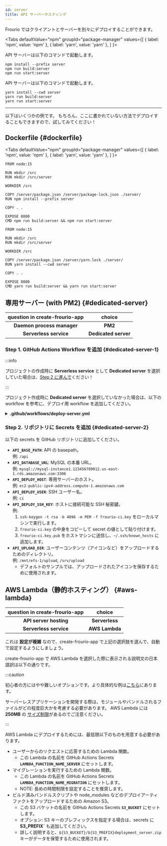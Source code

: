 ```yaml
---
id: server
title: API サーバーホスティング
---
```



Frourio ではクライアントとサーバーを別々にデプロイすることができます。

<Tabs
  defaultValue="npm"
  groupId="package-manager"
  values={[
    { label: 'npm', value: 'npm' },
    { label: 'yarn', value: 'yarn' },
  ]
}>
<TabItem value="npm">

API サーバーは以下のコマンドで起動します。

```
npm install --prefix server
npm run build:server
npm run start:server
```

</TabItem>
<TabItem value="yarn">

API サーバーは以下のコマンドで起動します。

```
yarn install --cwd server
yarn run build:server
yarn run start:server
```

</TabItem>
</Tabs>

---

以下はいくつかの例です。
もちろん、ここに書かれていない方法でデプロイすることもできますので、試してみてください！

## Dockerfile {#dockerfile}

<Tabs
  defaultValue="npm"
  groupId="package-manager"
  values={[
    { label: 'npm', value: 'npm' },
    { label: 'yarn', value: 'yarn' },
  ]
}>
<TabItem value="npm">

```docker title="Dockerfile"
FROM node:15

RUN mkdir /src
RUN mkdir /src/server

WORKDIR /src

COPY /server/package.json /server/package-lock.json ./server/
RUN npm install --prefix server

COPY . .

EXPOSE 8080
CMD npm run build:server && npm run start:server
```

</TabItem>
<TabItem value="yarn">

```docker title="Dockerfile"
FROM node:15

RUN mkdir /src
RUN mkdir /src/server

WORKDIR /src

COPY /server/package.json /server/yarn.lock ./server/
RUN yarn install --cwd server

COPY . .

EXPOSE 8080
CMD yarn run build:server && yarn run start:server
```

</TabItem>
</Tabs>

## 専用サーバー (with PM2) {#dedicated-server}

| question in create-frourio-app |        choice        |
| :----------------------------: | :------------------: |
|   **Daemon process manager**   |       **PM2**        |
|     **Serverless service**     | **Dedicated server** |

### Step 1. GitHub Actions Workflow を追加 {#dedicated-server-1}

:::info

プロジェクトの作成時に **Serverless service** として **Dedicated server** を選択していた場合は、[Step 2 に進んで](#step-2-add-secrets-to-repository)ください！

:::

プロジェクト作成時に **Dedicated server** を選択していなかった場合は、以下の workflow を参考に、デプロイ用 workflow を追加してください。

<details>
<summary><strong>.github/workflows/deploy-server.yml</strong></summary>

<br />

```yml title=".github/workflows/deploy-server.yml"
name: Deploy server

on:
  push:
    branches:
      - main

jobs:
  deploy:
    name: Deploy
    runs-on: ubuntu-latest
    steps:
      - uses: actions/checkout@v2
      - uses: actions/setup-node@v1
        with:
          node-version: 14
      - uses: shimataro/ssh-key-action@v2
        with:
          key: ${{ secrets.API_DEPLOY_SSH_KEY }}
          name: id_rsa
          # If known_hosts needs to be set, use this.
          # known_hosts: ${{ secrets.API_DEPLOY_KNOWN_HOSTS }}
      - run: |
          npm install -g pm2@^4.5.1
          npx pm2 deploy production setup || true
          npx pm2 deploy production update
        env:
          API_DEPLOY_USER: ${{ secrets.API_DEPLOY_USER }}
          API_DEPLOY_HOST: ${{ secrets.API_DEPLOY_HOST }}
          API_DEPLOY_REPO: https://github.com/${{ github.repository }}.git
          API_DATABASE_URL: ${{ secrets.API_DATABASE_URL }}
          API_JWT_SECRET: ${{ secrets.API_JWT_SECRET }}
          API_USER_ID: ${{ secrets.API_USER_ID }}
          API_USER_PASS: ${{ secrets.API_USER_PASS }}
          API_ORIGIN: ${{ secrets.API_ORIGIN }}
          API_BASE_PATH: ${{ secrets.API_BASE_PATH }}
          API_SERVER_PORT: ${{ secrets.API_SERVER_PORT }}
          API_UPLOAD_DIR: ${{ secrets.API_UPLOAD_DIR }}
```

</details>

### Step 2. リポジトリに Secrets を追加 {#dedicated-server-2}

以下の secrets を GitHub リポジトリに追加してください。

- **`API_BASE_PATH`**: API の basepath。  
  例: `/api`
- **`API_DATABASE_URL`**: MySQL の本番 URL。  
  例: `mysql://mysql-instance1.123456789012.us-east-1.rds.amazonaws.com:3306`
- **`API_DEPLOY_HOST`**: 専用サーバーのホスト。  
  例: `ec2-public-ipv4-address.compute-1.amazonaws.com`
- **`API_DEPLOY_USER`**: SSH ユーザー名。  
  例: `ci`
- **`API_DEPLOY_SSH_KEY`**: ホストに接続可能な SSH 秘密鍵。  
  例:
  1. `ssh-keygen -t rsa -b 4096 -m PEM -f frourio-ci.key` をローカルマシンで実行します。
  2. `frourio-ci.key` の中身をコピーして secret の値として貼り付けます。
  3. `frourio-ci.key.pub` をホストマシンに送信し、`~/.ssh/known_hosts` に追加します。
- **`API_UPLOAD_DIR`**: ユーザーコンテンツ（アイコンなど）をアップロードするためのディレクトリ。  
  例: `/mnt/efs-1/upload`, `/srv/upload`
  - デフォルトのサンプルでは、アップロードされたアイコンを保存するために使用されます。

## AWS Lambda（静的ホスティング） {#aws-lambda}

| question in create-frourio-app |     choice     |
| :----------------------------: | :------------: |
|     **API server hosting**     | **Serverless** |
|     **Serverless service**     | **AWS Lambda** |

これは **設定が複雑** なので、create-frourio-app で上記の選択肢を選んで、自動で設定するようにしましょう。

create-frourio-app で AWS Lambda を選択した際に表示される説明文の日本語訳は以下の通りです。

:::caution

初心者の方にはやや難しいオプションです。より具体的な例は[こちら](https://github.com/LumaKernel/frourio-sample-1/tree/master/infra)にあります。

サーバーレスアプリケーションを開発する際は、モジュールやバンドルされるファイルがどの程度巨大かを考慮する必要があります。
AWS Lambda には **250MB** の [サイズ制限](https://docs.aws.amazon.com/lambda/latest/dg/gettingstarted-limits.html)があるのでご注意ください。

:::

AWS Lambda にデプロイするためには、最低限以下のものを用意する必要があります。

- ユーザーからのリクエストに応答するための Lambda 関数。
  - この Lambda の名前を GitHub Actions Secrets **`LAMBDA_FUNCTION_NAME_SERVER`** にセットします。
- マイグレーションを実行するための Lambda 関数。
  - この Lambda の名前を GitHub Actions Secrets **`LAMBDA_FUNCTION_NAME_MIGRATION`** にセットします。
  - NOTE: 長めの時間制限を設定することを推奨します。
- ビルド済みバンドルスクリプトや node_modules などのデプロイアーティファクトをアップロードするための Amazon S3。
  - この S3 バケットの名前を GitHub Actions Secrets **`S3_BUCKET`** にセットします。
  - オプション: S3 キーのプレフィックスを指定する場合は、secrets に **S3_PREFIX`** も追加してください。
  - 詳しく説明すると、`${S3_BUCKET}/${S3_PREFIX}deployment_server.zip` キーがデータを保管するために使用されます。
